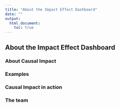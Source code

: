 ```yaml
---
title: "About the Impact Effect Dashboard"
date: ""
output: 
  html_document:
    toc: true
---
```


## About the Impact Effect Dashboard


### About Causal Impact


### Examples

### Causal Impact in action

### The team


